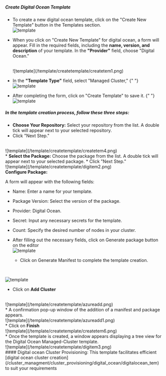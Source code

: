 ##### Create Digital Ocean Template

- To create a new digital ocean template, click on the "Create New Template" button in the Templates section.
  <br />
  ![template](/template/tem/tem2.jpg)
  <br />

- When you click on "Create New Template" for digital ocean, a form will appear. Fill in the required fields, including the <b>name, version, and description</b> of your template. In the <b>"Provider"</b> field, choose "Digital Ocean."

  <br />
  ![template](/template/createtemplate/createtem1.png)
  <br />

- In the <b>"Template Type"</b> field, select "Managed Cluster,"
  {" "}
  <br />
  ![template](/template/createtemplate/createtem2.png)
  <br />
- After completing the form, click on "Create Template" to save it.
  {" "}
  <br />
  ![template](/template/createtemplate/digitem1.png)
  <br />
##### In the template creation process, follow these three steps:
  * <b>Choose Your Repository:</b> Select your repository from the list. A double tick
  will appear next to your selected repository. 
  * Click "Next Step."
  <br />
  ![template](/template/createtemplate/createtem4.png)
  <br />
  * <b>Select the Package:</b> Choose the package from the list. A double tick
  will appear next to your selected package. 
  * Click "Next Step."
  <br />
  ![template](/template/createtemplate/digitem2.png)
  <br />
  <b>Configure Package:</b>

A form will appear with the following fields:

- Name: Enter a name for your template.
- Package Version: Select the version of the package.
- Provider: Digital Ocean.
- Secret: Input any necessary secrets for the template.
- Count: Specify the desired number of nodes in your cluster.
- After filling out the necessary fields, click on Generate package button on the editor <br />
  ![template](/template/createtemplate/digitem0.png)<br />

  * Click on Generate Manifest to complete the template creation.
<br />

![template](/template/createtemplate/lintem5.png)
<br />

* Click on <b>Add Cluster</b>
<br />
  ![template](/template/createtemplate/azureadd.png)
  <br />
* A confirmation pop-up window of the addition of a manifest and package appears.
<br />
  ![template](/template/createtemplate/azureadd1.png)
  <br />
  * Click on <b>Finish </b>
  <br />
  ![template](/template/createtemplate/createtem6.png)
  <br />
  * Once the template is created, a window appears displaying a tree view for the Digital Ocean Managed-Cluster template.
   <br />
 ![template](/template/createtemplate/digitem3.png)
  <br />
   #### Digital ocean  Cluster Provisioning:
This template facilitates efficient [digital ocean cluster creation](/cluster_managment/cluster_provisioning/digital_ocean/digitalocean_tem) to suit your requirements

